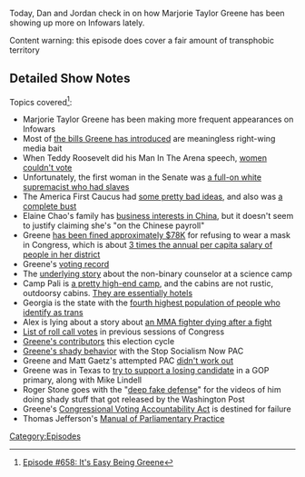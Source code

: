 {{DEFAULTSORT:
    #_EPISODE_0658:It's Pretty Easy Being Greene
}}{{Episode
    | title           = It's Pretty Easy Being Greene
    | caption         = [https://knowledgefight.libsyn.com/658-its-pretty-easy-being-greene Listen to this episode on Libsyn]
    | episodeNumber   = 658
    | length          = 01:44:34
    | airDate         = March 11, 2022
    | previousEpisode = [[657: Chatting With Elizabeth Williamson]]
    | nextEpisode     = [[659: July 21-23, 2003]]
}}

{{Stub}}

Today, Dan and Jordan check in on how Marjorie Taylor Greene has been showing up more on Infowars lately.

Content warning: this episode does cover a fair amount of transphobic territory

==Detailed Show Notes==

Topics covered<ref>[https://knowledgefight.com/research/2022/3/10/episode-658-its-easy-being-greene Episode #658: It's Easy Being Greene]</ref>:

*Marjorie Taylor Greene has been making more frequent appearances on Infowars
*Most of [https://www.congress.gov/member/marjorie-greene/G000596?q=%7B%22sponsorship%22%3A%22sponsored%22%7D&r=1 the bills Greene has introduced] are meaningless right-wing media bait
*When Teddy Roosevelt did his Man In The Arena speech, [https://www.archives.gov/milestone-documents/19th-amendment women couldn't vote]
*Unfortunately, the first woman in the Senate was [https://www.washingtonpost.com/history/2022/01/10/rebecca-felton-last-enslaver/ a full-on white supremacist who had slaves]
*The America First Caucus had [https://punchbowl.news/wp-content/uploads/America-First-Caucus-Policy-Platform-FINAL-2.pdf some pretty bad ideas], and also was [https://www.washingtonpost.com/politics/2021/04/16/trump-loyalists-start-america-first-caucus-promote-us-uniquely-anglo-saxon/ a complete bust]
*Elaine Chao's family has [https://www.nytimes.com/2019/06/02/us/politics/elaine-chao-china.html business interests in China], but it doesn't seem to justify claiming she's "on the Chinese payroll"
*Greene [https://www.govtrack.us/congress/members/marjorie_greene/456814 has been fined approximately $78K] for refusing to wear a mask in Congress, which is about [https://censusreporter.org/profiles/50000US1314-congressional-district-14-ga/ 3 times the annual per capita salary of people in her district]
*Greene's [https://projects.propublica.org/represent/members/G000596-marjorie-taylor-greene voting record]
*The [https://www.losangelesblade.com/2022/02/19/non-binary-camp-counselors-enrage-parents-of-los-alamitos-fifth-graders/ underlying story] about the non-binary counselor at a science camp
*Camp Pali is [https://www.paliinstitute.com/best-luxury-science-camp-in-southern-california/ a pretty high-end camp], and the cabins are not rustic, outdoorsy cabins. [https://paliadventures.com/about/accommodations/ They are essentially hotels]
*Georgia is the state with the [https://williamsinstitute.law.ucla.edu/publications/trans-adults-united-states/ fourth highest population of people who identify as trans]
*Alex is lying about a story about [https://www.arabnews.com/node/1923996/sport an MMA fighter dying after a fight]
*[https://www.congress.gov/roll-call-votes List of roll call votes] in previous sessions of Congress
*[https://www.opensecrets.org/members-of-congress/marjorie-taylor-greene/contributors?cid=N00044701&cycle=2022&recs=100&type=I Greene's contributors] this election cycle
*[https://www.propublica.org/article/marjorie-taylor-greene-appeared-in-a-super-pac-ad-asking-for-money-that-might-break-the-rules Greene's shady behavior] with the Stop Socialism Now PAC
*Greene and Matt Gaetz's attempted PAC [https://www.salon.com/2021/10/17/matt-gaetz-mtgs-pac-has-blown-through-all-of-its-money-in-last-six-months-report_partner/ didn't work out]
*Greene was in Texas to [https://www.texasmonthly.com/news-politics/marjorie-taylor-greene-houston-collins/ try to support a losing candidate] in a GOP primary, along with Mike Lindell
*Roger Stone goes with the "[https://www.washingtonpost.com/investigations/interactive/2022/roger-stone-documentary-capitol-riot-trump-election/ deep fake defense]" for the videos of him doing shady stuff that got released by the Washington Post
*Greene's [https://www.congress.gov/bill/117th-congress/house-resolution/968/text Congressional Voting Accountability Act] is destined for failure
*Thomas Jefferson's [https://www.govinfo.gov/content/pkg/HMAN-112/pdf/HMAN-112-jeffersonman.pdf Manual of Parliamentary Practice]

[[Category:Episodes]]
